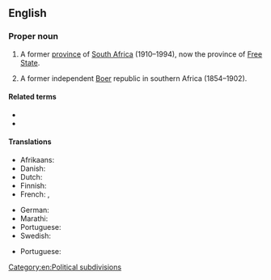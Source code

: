 ==English==
{{wikipedia}}

===Proper noun===
{{en-proper noun|head=[[Orange]] [[free state|Free State]]}}

# {{lb|en|historical}} A former [[province]] of [[South Africa]] (1910–1994), now the province of [[Free State]].
# {{lb|en|historical}} A former independent [[Boer]] republic in southern Africa (1854–1902).

====Related terms====
* {{l|en|Free State}}
* {{l|en|Orange River Colony}}

====Translations====
{{trans-top|former province of South Africa}}
* Afrikaans: {{t|af|Oranje-Vrystaat}}
* Danish: {{t|da|Oranjefristaten|c}} {{qualifier|definite form}}
* Dutch: {{t|nl|Oranje Vrijstaat|f}}
* Finnish: {{t|fi|Oranjen vapaavaltio}}
* French: {{t+|fr|Orange|f}}, {{t+|fr|État libre d'Orange|m}}
{{trans-mid}}
* German: {{t|de|Oranjefreistaat|m}}
* Marathi: {{t|mr|ऑरेन्ज फ्री स्टेट|m}}
* Portuguese: {{t|pt|Estado Livre de Orange|m}}
* Swedish: {{t|sv|Oranjefristaten|c}}
{{trans-bottom}}

{{trans-top|former republic in southern Africa}}
* Portuguese: {{t|pt|Estado Livre de Orange|m}}
{{trans-mid}}
{{trans-bottom}}

[[Category:en:Political subdivisions]]